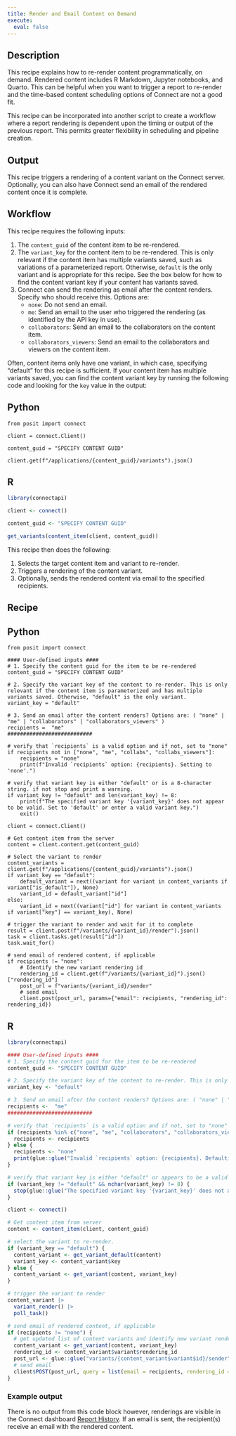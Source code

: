 ```yaml
---
title: Render and Email Content on Demand
execute:
  eval: false
---
```


## Description

This recipe explains how to re-render content programmatically, on demand. Rendered content includes R Markdown, Jupyter notebooks, and Quarto. This can be helpful when you want to trigger a report to re-render and the time-based content scheduling options of Connect are not a good fit.

This recipe can be incorporated into another script to create a workflow where a report rendering is dependent upon the timing or output of the previous report. This permits greater flexibility in scheduling and pipeline creation.

## Output

This recipe triggers a rendering of a content variant on the Connect server. Optionally, you can also have Connect send an email of the rendered content once it is complete.

## Workflow

This recipe requires the following inputs:

1. The `content_guid` of the content item to be re-rendered.
2. The `variant_key` for the content item to be re-rendered. This is only relevant if the content item has multiple variants saved, such as variations of a parameterized report. Otherwise, `default` is the only variant and is appropriate for this recipe. See the box below for how to find the content variant key if your content has variants saved.
3. Connect can send the rendering as email after the content renders. Specify who should receive this. Options are:
    - `none`: Do not send an email.
    - `me`: Send an email to the user who triggered the rendering (as identified by the API key in use).
    - `collaborators`: Send an email to the collaborators on the content item.
    - `collaborators_viewers`: Send an email to the collaborators and viewers on the content item.

::: {.callout-note title="How to determine the content variant key" collapse="true"}
Often, content items only have one variant, in which case, specifying "default" for this recipe is sufficient. If your content item has multiple variants saved, you can find the content variant key by running the following code and looking for the `key` value in the output:

:::{.panel-tabset group="language"}

## Python

```.python
from posit import connect

client = connect.Client()

content_guid = "SPECIFY CONTENT GUID"

client.get(f"/applications/{content_guid}/variants").json()

```


## R

```.r
library(connectapi)

client <- connect()

content_guid <- "SPECIFY CONTENT GUID"

get_variants(content_item(client, content_guid))

```

:::

:::

This recipe then does the following:

1. Selects the target content item and variant to re-render.
2. Triggers a rendering of the content variant.
3. Optionally, sends the rendered content via email to the specified recipients.

## Recipe

:::{.panel-tabset group="language"}

## Python

```.python
from posit import connect

#### User-defined inputs ####
# 1. Specify the content guid for the item to be re-rendered
content_guid = "SPECIFY CONTENT GUID"

# 2. Specify the variant key of the content to re-render. This is only relevant if the content item is parameterized and has multiple variants saved. Otherwise, "default" is the only variant.
variant_key = "default"

# 3. Send an email after the content renders? Options are: ( "none" | "me" | "collaborators" | "collaborators_viewers" )
recipients =  "me"
###########################

# verify that `recipients` is a valid option and if not, set to "none"
if recipients not in ["none", "me", "collabs", "collabs_viewers"]:
    recipients = "none"
    print(f"Invalid `recipients` option: {recipients}. Setting to 'none'.")

# verify that variant key is either "default" or is a 8-character string. if not stop and print a warning.
if variant_key != "default" and len(variant_key) != 8:
    print(f"The specified variant key '{variant_key}' does not appear to be valid. Set to 'default' or enter a valid variant key.")
    exit()

client = connect.Client()

# Get content item from the server
content = client.content.get(content_guid)

# Select the variant to render
content_variants = client.get(f"/applications/{content_guid}/variants").json()
if variant_key == "default":
    default_variant = next((variant for variant in content_variants if variant["is_default"]), None)
    variant_id = default_variant["id"]
else:
    variant_id = next((variant["id"] for variant in content_variants if variant["key"] == variant_key), None)

# trigger the variant to render and wait for it to complete
result = client.post(f"/variants/{variant_id}/render").json()
task = client.tasks.get(result["id"])
task.wait_for()

# send email of rendered content, if applicable
if recipients != "none":
    # Identify the new variant rendering id
    rendering_id = client.get(f"/variants/{variant_id}").json()["rendering_id"]
    post_url = f"variants/{variant_id}/sender"
    # send email
    client.post(post_url, params={"email": recipients, "rendering_id": rendering_id})

```

## R

```.r
library(connectapi)

#### User-defined inputs ####
# 1. Specify the content guid for the item to be re-rendered
content_guid <- "SPECIFY CONTENT GUID"

# 2. Specify the variant key of the content to re-render. This is only relevant if the content item is parameterized and has multiple variants saved. Otherwise, "default" is the only variant.
variant_key <- "default"

# 3. Send an email after the content renders? Options are: ( "none" | "me" | "collaborators" | "collaborators_viewers" )
recipients <-  "me"
###########################

# verify that `recipients` is a valid option and if not, set to "none"
if (recipients %in% c("none", "me", "collaborators", "collaborators_viewers")) {
  recipients <- recipients
} else {
  recipients <- "none"
  print(glue::glue("Invalid `recipients` option: {recipients}. Defaulting to 'none'."))
}

# verify that variant key is either "default" or appears to be a valid entry.
if (variant_key != "default" && nchar(variant_key) != 8) {
  stop(glue::glue("The specified variant key '{variant_key}' does not appear to be valid. Set to 'default' or enter a valid variant key."))
}

client <- connect()

# Get content item from server
content <- content_item(client, content_guid)

# select the variant to re-render.
if (variant_key == "default") {
  content_variant <- get_variant_default(content)
  variant_key <- content_variant$key
} else {
  content_variant <- get_variant(content, variant_key)
}

# trigger the variant to render
content_variant |>
  variant_render() |>
  poll_task()

# send email of rendered content, if applicable
if (recipients != "none") {
  # get updated list of content variants and identify new variant rendering id
  content_variant <- get_variant(content, variant_key)
  rendering_id <- content_variant$variant$rendering_id
  post_url <- glue::glue("variants/{content_variant$variant$id}/sender")
  # send email
  client$POST(post_url, query = list(email = recipients, rendering_id = rendering_id))
}
```

:::

### Example output

There is no output from this code block however, renderings are visible in the Connect dashboard [Report History](https://docs.posit.co/connect/user/report-history/). If an email is sent, the recipient(s) receive an email with the rendered content.
